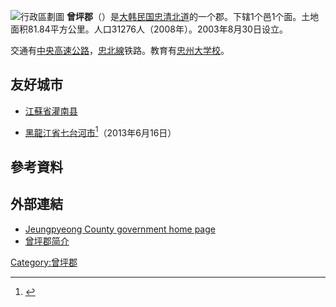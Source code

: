 {{Infobox Settlement
| name                    = 曾坪郡
| settlement_type         = [[韓國行政區劃|郡]]
| translit_lang1          = [[韓語|韓語]]
| translit_lang1_type1    = [[諺文|諺文]]
| translit_lang1_info1    = 증평군
| translit_lang1_type2    = [[朝鮮漢字|漢字]]
| translit_lang1_info2    = 曾坪郡
| translit_lang1_type3    = {{nowrap|[[文化观光部2000年式|文化观光部2000年式]]}}
| translit_lang1_info3    = Jeungpyeong-gun
| translit_lang1_type4    = {{nowrap|[[馬科恩-賴肖爾表記法|馬科恩-賴肖爾表記法]]}}
| translit_lang1_info4    = Chŭngp'yŏng-gun
| image_skyline           = Jeungpyeong-gun office.JPG
| image_caption           = 曾坪郡廳
| image_flag              = Flag of Jeungpyeong.svg
| image_seal              = 
| image_map               = North Chungcheong-Jeungpyeong.svg
| map_caption             = 曾坪郡在韓國及忠清北道的位置
| subdivision_type        = 國家
| subdivision_name        = {{ROK}}
| subdivision_type1       = [[朝鮮地區|地區]]
| subdivision_name1       = [[湖西地方|湖西地方]]
| subdivision_type2       = 省份
| subdivision_name2       = [[忠清北道|忠清北道]]
| parts_type              = 行政區劃
| parts                   = 1邑、1[[面_(行政區劃)|面]]
| area_total_km2          = 81.84
| population_total        = 86,426
| population_density_km2  = auto
| population_as_of        = 2021年
| population_blank1_title = 方言
| population_blank1       = [[忠清方言|忠清方言]]
| governing_body          = 曾坪郡政府
| leader_title            = 郡守
| leader_name             = {{link-ko|洪性烈|홍성열}}
| leader_party            = {{MPK}}
| leader_title1           = 國會議員
| leader_name1            = [[林昊宣|林昊宣]] （{{MPK}}）
| blank_name              = 郡樹
| blank_info              = [[銀杏|銀杏]]
| blank1_name             = 郡花
| blank1_info             = [[玉蘭花|玉蘭花]]
| blank2_name             = 郡鳥
| blank2_info             = {{link-en|普通白鷺|Egret}}
| website                 = {{url|https://www.jp.go.kr/}}
}}
[[File:Jeungpyeong-gun_map.svg|行政區劃圖]]
'''曾坪郡'''（{{kor|諺=증평군|漢=曾坪郡|羅=Jeungpyeong gun|f=y}}）是[[大韩民国|大韩民国]][[忠清北道|忠清北道]]的一个郡。下辖1个邑1个面。土地面积81.84平方公里。人口31276人（2008年）。2003年8月30日设立。

交通有[[中央高速公路_(韓國)|中央高速公路]]，[[忠北線|忠北線]]铁路。教育有[[忠州大学校|忠州大学校]]。

== 友好城市 ==
* {{CHN}}[[江蘇省|江蘇省]][[灌南县|灌南县]]
* {{CHN}}[[黑龍江省|黑龍江省]][[七台河市|七台河市]]<ref>{{cite web|url=http://www.qth.gov.cn/zjqth/yhwl/201511/t20151106_441.htm|title=七台河市与韩国曾坪郡友好往来纪实|publisher=七台河市人民政府办公室|accessdate=2018-01-16|archive-date=2018-01-16|archive-url=https://web.archive.org/web/20180116135046/http://www.qth.gov.cn/zjqth/yhwl/201511/t20151106_441.htm|dead-url=no}}</ref>（2013年6月16日）

== 參考資料 ==
{{Reflist}}

==外部連結==
*[https://web.archive.org/web/20040906004118/http://www.jp.go.kr/english/index.html Jeungpyeong County government home page]
*[http://www.qth.gov.cn/zjqth/yhwl/201511/t20151106_440.htm 曾坪郡简介] {{Wayback|url=http://www.qth.gov.cn/zjqth/yhwl/201511/t20151106_440.htm |date=20200814045828 }}

{{忠清北道行政区划}}

{{DEFAULTSORT:Jeungpyeong-gun}}
[[Category:曾坪郡|Category:曾坪郡]]